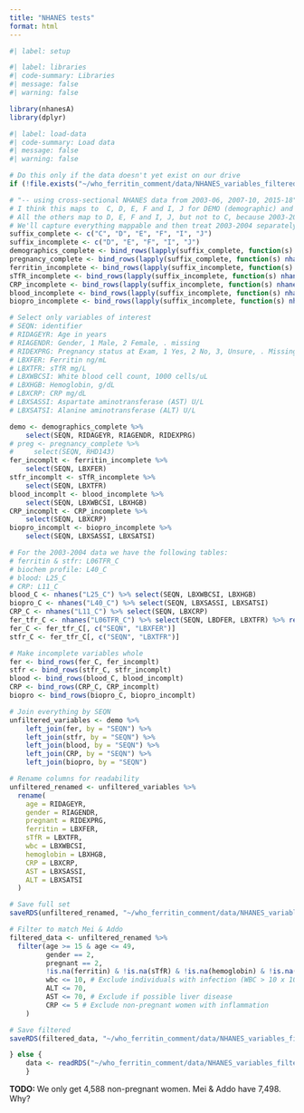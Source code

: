 ```yaml
---
title: "NHANES tests"
format: html
---
```


```r
#| label: setup
```

```r
#| label: libraries
#| code-summary: Libraries
#| message: false
#| warning: false

library(nhanesA)
library(dplyr)
```

```r
#| label: load-data
#| code-summary: Load data
#| message: false
#| warning: false

# Do this only if the data doesn't yet exist on our drive
if (!file.exists("~/who_ferritin_comment/data/NHANES_variables_filtered.rds")) {

# "-- using cross-sectional NHANES data from 2003-06, 2007-10, 2015-18"
# I think this maps to  C, D, E, F and I, J for DEMO (demographic) and RHQ (reproductive)
# All the others map to D, E, F and I, J, but not to C, because 2003-2004 was somehow different
# We'll capture everything mappable and then treat 2003-2004 separately
suffix_complete <- c("C", "D", "E", "F", "I", "J")
suffix_incomplete <- c("D", "E", "F", "I", "J")
demographics_complete <- bind_rows(lapply(suffix_complete, function(s) nhanes(paste0("DEMO_", s))))
pregnancy_complete <- bind_rows(lapply(suffix_complete, function(s) nhanes(paste0("RHQ_", s))))
ferritin_incomplete <- bind_rows(lapply(suffix_incomplete, function(s) nhanes(paste0("FERTIN_", s))))
sTfR_incomplete <- bind_rows(lapply(suffix_incomplete, function(s) nhanes(paste0("TFR_", s))))
CRP_incomplete <- bind_rows(lapply(suffix_incomplete, function(s) nhanes(paste0("CRP_", s))))
blood_incomplete <- bind_rows(lapply(suffix_incomplete, function(s) nhanes(paste0("CBC_", s))))
biopro_incomplete <- bind_rows(lapply(suffix_incomplete, function(s) nhanes(paste0("BIOPRO_", s))))

# Select only variables of interest
# SEQN: identifier
# RIDAGEYR: Age in years
# RIAGENDR: Gender, 1 Male, 2 Female, . missing
# RIDEXPRG: Pregnancy status at Exam, 1 Yes, 2 No, 3, Unsure, . Missing
# LBXFER: Ferritin ng/mL
# LBXTFR: sTfR mg/L
# LBXWBCSI: White blood cell count, 1000 cells/uL
# LBXHGB: Hemoglobin, g/dL
# LBXCRP: CRP mg/dL
# LBXSASSI: Aspartate aminotransferase (AST) U/L
# LBXSATSI: Alanine aminotransferase (ALT) U/L

demo <- demographics_complete %>% 
    select(SEQN, RIDAGEYR, RIAGENDR, RIDEXPRG)
# preg <- pregnancy_complete %>% 
#     select(SEQN, RHD143)
fer_incomplt <- ferritin_incomplete %>% 
    select(SEQN, LBXFER)
stfr_incomplt <- sTfR_incomplete %>% 
    select(SEQN, LBXTFR)
blood_incomplt <- blood_incomplete %>% 
    select(SEQN, LBXWBCSI, LBXHGB)
CRP_incomplt <- CRP_incomplete %>% 
    select(SEQN, LBXCRP)
biopro_incomplt <- biopro_incomplete %>% 
    select(SEQN, LBXSASSI, LBXSATSI)

# For the 2003-2004 data we have the following tables:
# ferritin & stfr: L06TFR_C
# biochem profile: L40_C
# blood: L25_C
# CRP: L11_C
blood_C <- nhanes("L25_C") %>% select(SEQN, LBXWBCSI, LBXHGB)
biopro_C <- nhanes("L40_C") %>% select(SEQN, LBXSASSI, LBXSATSI)
CRP_C <- nhanes("L11_C") %>% select(SEQN, LBXCRP)
fer_tfr_C <- nhanes("L06TFR_C") %>% select(SEQN, LBDFER, LBXTFR) %>% rename(LBXFER = LBDFER)
fer_C <- fer_tfr_C[, c("SEQN", "LBXFER")]
stfr_C <- fer_tfr_C[, c("SEQN", "LBXTFR")]

# Make incomplete variables whole
fer <- bind_rows(fer_C, fer_incomplt)
stfr <- bind_rows(stfr_C, stfr_incomplt)
blood <- bind_rows(blood_C, blood_incomplt)
CRP <- bind_rows(CRP_C, CRP_incomplt)
biopro <- bind_rows(biopro_C, biopro_incomplt)

# Join everything by SEQN
unfiltered_variables <- demo %>% 
    left_join(fer, by = "SEQN") %>% 
    left_join(stfr, by = "SEQN") %>% 
    left_join(blood, by = "SEQN") %>% 
    left_join(CRP, by = "SEQN") %>% 
    left_join(biopro, by = "SEQN")

# Rename columns for readability
unfiltered_renamed <- unfiltered_variables %>%
  rename(
    age = RIDAGEYR,
    gender = RIAGENDR,
    pregnant = RIDEXPRG,
    ferritin = LBXFER,
    sTfR = LBXTFR,
    wbc = LBXWBCSI,
    hemoglobin = LBXHGB,
    CRP = LBXCRP,
    AST = LBXSASSI,
    ALT = LBXSATSI
  )

# Save full set
saveRDS(unfiltered_renamed, "~/who_ferritin_comment/data/NHANES_variables_unfiltered.rds")

# Filter to match Mei & Addo
filtered_data <- unfiltered_renamed %>%
  filter(age >= 15 & age <= 49,
         gender == 2,
         pregnant == 2,
         !is.na(ferritin) & !is.na(sTfR) & !is.na(hemoglobin) & !is.na(wbc) & !is.na(CRP) & !is.na(AST) & !is.na(ALT), # Exclude missing measurements
         wbc <= 10, # Exclude individuals with infection (WBC > 10 x 10^9/L)
         ALT <= 70,
         AST <= 70, # Exclude if possible liver disease
         CRP <= 5 # Exclude non-pregnant women with inflammation
    )

# Save filtered
saveRDS(filtered_data, "~/who_ferritin_comment/data/NHANES_variables_filtered.rds")

} else {
    data <- readRDS("~/who_ferritin_comment/data/NHANES_variables_filtered.rds")
    }


```

**TODO: ** We only get 4,588 non-pregnant women. Mei & Addo have 7,498. Why?
